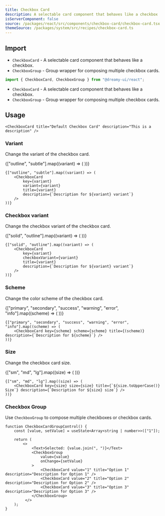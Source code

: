 ```yaml
---
title: Checkbox Card
description: A selectable card component that behaves like a checkbox
isServerComponent: false
source: /packages/react/src/components/checkbox-card/checkbox-card.tsx
themeSource: /packages/system/src/recipes/checkbox-card.ts
---
```


## Import

- `CheckboxCard` - A selectable card component that behaves like a checkbox.
- `CheckboxGroup` - Group wrapper for composing multiple checkbox cards.

```jsx
import { CheckboxCard, CheckboxGroup } from "@dreamy-ui/react";
```

- `CheckboxCard` - A selectable card component that behaves like a checkbox.
- `CheckboxGroup` - Group wrapper for composing multiple checkbox cards.

## Usage

<Wrapper>
	<VStack w='250px'>
		<CheckboxCard title="Default Checkbox Card" description="This is a description" />
	</VStack>
</Wrapper>

```tsx
<CheckboxCard title="Default Checkbox Card" description="This is a description" />
```

### Variant

Change the variant of the checkbox card.

<Wrapper>	
	<VStack w='250px'>
		{["outline", "subtle"].map((variant) => (
			<CheckboxCard key={variant} variant={variant} title={variant} description={`Description for ${variant} variant`} />
		))}
	</VStack>
</Wrapper>

```tsx
{["outline", "subtle"].map((variant) => (
	<CheckboxCard 
		key={variant} 
		variant={variant} 
		title={variant} 
		description={`Description for ${variant} variant`} 
	/>
))}
```

### Checkbox variant

Change the checkbox variant of the checkbox card.
	
<Wrapper>
	<VStack w='250px'>
		{["solid", "outline"].map((variant) => (
			<CheckboxCard key={variant} checkboxVariant={variant} title={variant} description={`Description for ${variant} variant`} />
		))}
	</VStack>
</Wrapper>

```tsx
{["solid", "outline"].map((variant) => (
	<CheckboxCard 
		key={variant} 
		checkboxVariant={variant} 
		title={variant} 
		description={`Description for ${variant} variant`} 
	/>
))}
```

### Scheme

Change the color scheme of the checkbox card.

<Wrapper>
	<VStack w='250px'>
		{["primary", "secondary", "success", "warning", "error", "info"].map((scheme) => (
			<CheckboxCard key={scheme} scheme={scheme} title={(scheme)} description={`Description for ${scheme}`} />
		))}
	</VStack>
</Wrapper>

```tsx
{["primary", "secondary", "success", "warning", "error", "info"].map((scheme) => (
	<CheckboxCard key={scheme} scheme={scheme} title={(scheme)} description={`Description for ${scheme}`} />
))}
```

### Size

Change the checkbox card size.

<Wrapper>
	<VStack w='250px'>
		{["sm", "md", "lg"].map((size) => (
			<CheckboxCard key={size} size={size} title={`${size.toUpperCase()} Size`} description={`Description for ${size} size`} />
		))}
	</VStack>
</Wrapper>

```tsx
{["sm", "md", "lg"].map((size) => (
	<CheckboxCard key={size} size={size} title={`${size.toUpperCase()} Size`} description={`Description for ${size} size`} />
))}
```

### Checkbox Group

Use `CheckboxGroup` to compose multiple checkboxes or checkbox cards.


<Wrapper>
	<CheckboxCardGroupControl />
</Wrapper>


```tsx
function CheckboxCardGroupControl() {
	const [value, setValue] = useState<Array<string | number>>(["1"]);

	return (
		<>
			<Text>Selected: {value.join(", ")}</Text>
			<CheckboxGroup
				value={value}
				onChange={setValue}
			>
				<CheckboxCard value="1" title="Option 1" description="Description for Option 1" />
				<CheckboxCard value="2" title="Option 2" description="Description for Option 2" />
				<CheckboxCard value="3" title="Option 3" description="Description for Option 3" />
			</CheckboxGroup>
		 </>
	);
}
```
